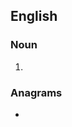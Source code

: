 {{also|deadends|dead-ends}}
==English==

===Noun===
{{head|en|noun plural form}}

# {{plural of|dead end|lang=en}}

===Anagrams===
* {{anagrams|en|desanded|saddened}}